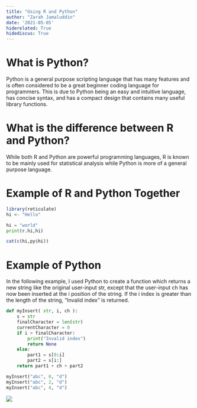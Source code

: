 ```yaml
---
title: "Using R and Python"
author: "Zarah Jamaluddin"
date: '2021-05-05'
hiderelated: True
hidediscus: True
---
```


# What is Python?

Python is a general purpose scripting language that has many features and is often considered to be a great beginner coding language for programmers. This is due to Python being an easy and intuitive language, has concise syntax, and has a compact design that contains many useful library functions.

# What is the difference between R and Python?

While both R and Python are powerful programming languages, R is known to be mainly used for statistical analysis while Python is more of a general purpose language. 

# Example of R and Python Together

```r
library(reticulate)
hi <- "Hello"
```

```python
hi = "world"
print(r.hi,hi)
```

```r
cat(c(hi,py$hi))
```

# Example of Python

In the following example, I used Python to create a function which returns a new string like the original user-input str, except that the user-input ch has now been inserted at the i position of the string. If the i index is greater than the length of the string, "Invalid index" is returned.

```python
def myInsert( str, i, ch ):
    s = str
    finalCharacter = len(str)
    currentCharacter = 0
    if i > finalCharacter:
        print("Invalid index")
        return None
    else:
        part1 = s[0:i]
        part2 = s[i:]
    return part1 + ch + part2

myInsert("abc", 0, "d")
myInsert("abc", 2, "d")
myInsert("abc", 4, "d")
```

![](https://imagesvc.meredithcorp.io/v3/mm/image?url=https%3A%2F%2Fstatic.onecms.io%2Fwp-content%2Fuploads%2Fsites%2F24%2F2020%2F12%2F03%2FGettyImages-1045641844-2000.jpg)


